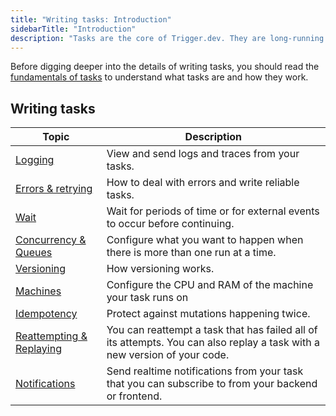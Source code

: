 ```yaml
---
title: "Writing tasks: Introduction"
sidebarTitle: "Introduction"
description: "Tasks are the core of Trigger.dev. They are long-running processes that are triggered by events."
---
```


Before digging deeper into the details of writing tasks, you should read the [fundamentals of tasks](/tasks-overview) to understand what tasks are and how they work.

## Writing tasks

| Topic                                                  | Description                                                                                                               |
| ------------------------------------------------------ | ------------------------------------------------------------------------------------------------------------------------- |
| [Logging](/logging)                                 | View and send logs and traces from your tasks.                                                                            |
| [Errors & retrying](/errors-retrying)               | How to deal with errors and write reliable tasks.                                                                         |
| [Wait](/wait)                                       | Wait for periods of time or for external events to occur before continuing.                                               |
| [Concurrency & Queues](/queue-concurrency)          | Configure what you want to happen when there is more than one run at a time.                                              |
| [Versioning](/versioning)                           | How versioning works.                                                                                                     |
| [Machines](/machines)                               | Configure the CPU and RAM of the machine your task runs on                                                                |
| [Idempotency](/idempotency)                         | Protect against mutations happening twice.                                                                                |
| [Reattempting & Replaying](/reattempting-replaying) | You can reattempt a task that has failed all of its attempts. You can also replay a task with a new version of your code. |
| [Notifications](/notifications)                     | Send realtime notifications from your task that you can subscribe to from your backend or frontend.                       |
